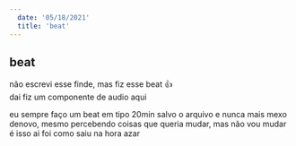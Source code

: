```yaml
---
  date: '05/18/2021'
  title: 'beat'
---
```


## beat

não escrevi esse finde, mas fiz esse beat 👍  
dai fiz um componente de audio aqui

eu sempre faço um beat em tipo 20min salvo o arquivo e nunca mais mexo denovo,
mesmo percebendo coisas que queria mudar, mas não vou mudar é isso ai foi como saiu na hora azar

<Audio src="/assets/save.mp3" />

é dificil escrever todo dia, organizar os pensamentos e tal,
voce percebe o quanto é falho teu raciocionio normalmente,
pq acha que sabe o que pensa mas quando vai explicar (escrever)
percebe que não muito bem

preciso de um tempinho por dia pra organizar isso e as vezes priorizo outras coisas

mas vou voltar ta sendo bem legal

bjs ate amanha

